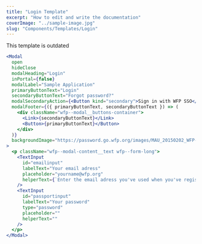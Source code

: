 ```yaml
---
title: "Login Template"
excerpt: "How to edit and write the documentation"
coverImage: "../sample-image.jpg"
slug: "Components/Templates/Login"
---
```


<Callout>This template is outdated</Callout>

```jsx
<Modal
  open
  hideClose
  modalHeading="Login"
  inPortal={false}
  modalLabel="Sample Application"
  primaryButtonText="Login"
  secondaryButtonText="Forgot password?"
  modalSecondaryAction={<Button kind="secondary">Sign in with WFP SSO</Button>}
  modalFooter={({ primaryButtonText, secondaryButtonText }) => (
    <div className="wfp--modal__buttons-container">
      <Link>{secondaryButtonText}</Link>
      <Button>{primaryButtonText}</Button>
    </div>
  )}
  backgroundImage="https://password.go.wfp.org/images/MAU_20150202_WFP-Agron_Dragaj_0018.jpg"
>
  <p className="wfp--modal-content__text wfp--form-long">
    <TextInput
      id="emailinput"
      labelText="Your email adress"
      placeholder="yourname@wfp.org"
      helperText={`Enter the email adress you've used when you've registred`}
    />
    <TextInput
      id="passportinput"
      labelText="Your password"
      type="password"
      placeholder=""
      helperText=""
    />
  </p>
</Modal>
```
